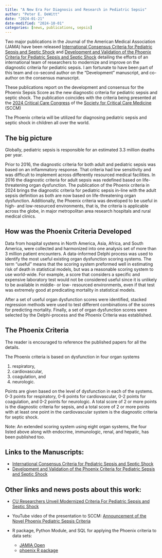 ```yaml
---
title: "A New Era For Diagnosis and Research in Pediatric Sepsis"
author: "Peter E. DeWitt"
date: "2024-01-21"
date-modified: "2024-10-01"
categories: [news, publications, sepsis]
---
```


Two major publications in the Journal of the American Medical Association (JAMA)
have been released
[International Consensus Criteria for Pediatric Sepsis and Septic
Shock](doi:10.1001/jama.2024.0179) and
[Development and Validation of the Phoenix Criteria for Pediatric Sepsis and
Septic Shock](doi:10.1001/jama.2024.0196)
detailing the efforts of an international team of researchers to modernize and
improve on the diagnostic criteria for pediatric sepsis.  I am fortunate to have
been part of this team and co-second author on the "Development" manuscript, and
co-author on the consensus manuscript.

These publications report on the development and consensus for the Phoenix
Sepsis Score as the new diagnostic criteria for pediatric sepsis and septic
shock. The publication coincides with the criteria being presented at the
[2024 Critical Care
Congress](https://www.sccm.org/Annual-Congress/critical-care-conference) of the
[Society for Critical Care Medicine](https://sccm.org/Home) (SCCM)

The Phoenix criteria will be utilized for diagnosing
pediatric sepsis and septic shock in children all over the world.

## The big picture

Globally, pediatric sepsis is responsible for an estimated 3.3 million deaths per
year.

Prior to 2016, the diagnostic criteria for both adult and pediatric sepsis was
based on an inflammatory response.  That criteria had low sensitivity and was
difficult to implement across differently resourced medical facilities.  In 2016
the diagnostic criteria for adult sepsis was redefined based on
life-threatening organ dysfunction.  The publication of the Phoenix criteria in
2024 brings the diagnostic criteria for pediatric sepsis in-line with the adult
sepsis definition as both are now based on life-threatening organ dysfunction.
Additionally, the Phoenix criteria was developed to be useful in high- and
low-resourced environments, that is, the criteria is applicable across the
globe, in major metropolitan area research hospitals and rural medical clinics.

## How was the Phoenix Criteria Developed

Data from hospital systems in North America, Asia, Africa, and South America,
were collected and harmonized into one analysis set of more than 3 million
patient encounters.  A data-informed Delphi process was used to identify the
most useful existing organ dysfunction scoring systems.  The term "useful" means
that the scoring system preformed well in estimating risk of death in statistical
models, but was a reasonable scoring system to use world-wide.  For example, a
score that considers a specific and expensive laboratory test would not be
considered useful since it is unlikely to be available in middle- or low-
resourced environments, even if that test was extremely good at predicating
mortality in statistical models.

After a set of useful organ dysfunction scores were identified, stacked
regression methods were used to test different combinations of the scores for
predicting mortality.  Finally, a set of organ dysfunction scores were selected
by the Delphi-process and the Phoenix Criteria was established.

## The Phoenix Criteria

The reader is encouraged to reference the published papers for all the details.

The Phoenix criteria is based on dysfunction in four organ
systems

1. respiratory,
2. cardiovascular,
3. coagulation, and
4. neurologic.

Points are given based on the level of dysfunction in each of the systems.  0-3
points for respiratory, 0-6 points for cardiovascular, 0-2 points for
coagulation, and 0-2 points for neurologic.  A total score of 2 or more points
is the diagnostic criteria for sepsis, and a total score of 2 or more points
with at least one point in the cardiovascular system is the diagnostic criteria
for septic shock.

Note: An extended scoring system using eight organ systems, the four listed
above along with endocrine, immunologic, renal, and hepatic, has been published
too.

## Links to the Manuscripts:
- [International Consensus Criteria for Pediatric Sepsis and Septic Shock](doi:10.1001/jama.2024.0179)
- [Development and Validation of the Phoenix Criteria for Pediatric Sepsis and Septic Shock](doi:10.1001/jama.2024.0196)

## Other links and news posts about this work:

- [CU Researchers Unveil Modernized Criteria For Pediatric Sepsis and Septic Shock](https://news.cuanschutz.edu/dbmi/cu-researchers-unveil-modernized-criteria-for-pediatric-sepsis-and-septic-shock)

- YouTube video of the presentation to SCCM: [Announcement of the Novel Phoenix Pediatric Sepsis
  Criteria](https://www.youtube.com/watch?v=qjfhiMOV7M0&t=4396s&pp=ygUMc2NjbSBwaG9lbml4)

- R package, Python Module, and SQL for applying the Phoenix criteria to data sets:
  - [JAMIA Open](https://doi.org/10.1093/jamiaopen/ooae066)
  - [phoenix R package](https://cu-dbmi-peds.github.io/phoenix/index.html)
